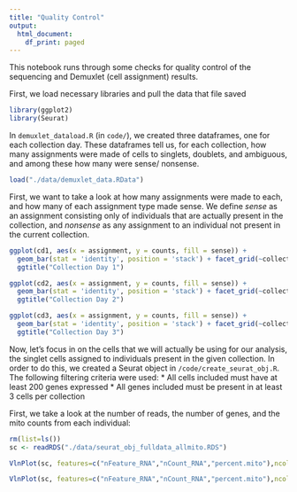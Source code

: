 ```yaml
---
title: "Quality Control"
output:
  html_document:
    df_print: paged
---
```


This notebook runs through some checks for quality control of the sequencing and Demuxlet (cell assignment) results.

<!-- Note that in order to run this notebook in R, you will need to set the working directory to the parent of the analytics folder, not the analytics folder itself (ie, open the file, set working directory to file, and then run setwd("../") -->

First, we load necessary libraries and pull the data that file saved

```r
library(ggplot2)
library(Seurat)
```

In `demuxlet_dataload.R` (in `code/`), we created three dataframes, one for each collection day.  These dataframes tell us, for each collection, how many assignments were made of cells to singlets, doublets, and ambiguous, and among these how many were sense/ nonsense.  

```r
load("./data/demuxlet_data.RData")
```

First, we want to take a look at how many assignments were made to each, and how many of each assignment type made sense.  We define *sense* as an assignment consisting only of individuals that are actually present in the collection, and *nonsense* as any assignment to an individual not present in the current collection.

```r
ggplot(cd1, aes(x = assignment, y = counts, fill = sense)) + 
  geom_bar(stat = 'identity', position = 'stack') + facet_grid(~collection) +
  ggtitle("Collection Day 1")
```

```r
ggplot(cd2, aes(x = assignment, y = counts, fill = sense)) + 
  geom_bar(stat = 'identity', position = 'stack') + facet_grid(~collection) +
  ggtitle("Collection Day 2")
```

```r
ggplot(cd3, aes(x = assignment, y = counts, fill = sense)) + 
  geom_bar(stat = 'identity', position = 'stack') + facet_grid(~collection) +
  ggtitle("Collection Day 3")
```

Now, let's focus in on the cells that we will actually be using for our analysis, the singlet cells assigned to individuals present in the given collection.  In order to do this, we created a Seurat object in `/code/create_seurat_obj.R`.  The following filtering criteria were used:
* All cells included must have at least 200 genes expressed
* All genes included must be present in at least 3 cells per collection

First, we take a look at the number of reads, the number of genes, and the mito counts from each individual:

```r
rm(list=ls())
sc <- readRDS("./data/seurat_obj_fulldata_allmito.RDS")
```

``` r
VlnPlot(sc, features=c("nFeature_RNA","nCount_RNA","percent.mito"),ncol=3, group.by = "individual",pt.size = 0)
```

``` r
VlnPlot(sc, features=c("nFeature_RNA","nCount_RNA","percent.mito"),ncol=3, group.by = "diffday",pt.size = 0)
```

